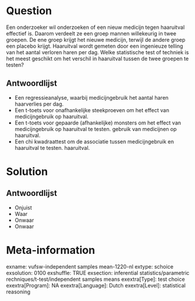 Question
========
Een onderzoeker wil onderzoeken of een nieuw medicijn tegen haaruitval effectief is. Daarom verdeelt ze een groep mannen willekeurig in twee groepen. De ene groep krijgt het nieuwe medicijn, terwijl de andere groep een placebo krijgt. Haaruitval wordt gemeten door een ingenieuze telling van het aantal verloren haren per dag. Welke statistische test of techniek is het meest geschikt om het verschil in haaruitval tussen de twee groepen te testen?

Antwoordlijst
----------
* Een regressieanalyse, waarbij medicijngebruik het aantal haren haarverlies per dag.
* Een t-toets voor onafhankelijke steekproeven om het effect van medicijngebruik op haaruitval.
* Een t-toets voor gepaarde (afhankelijke) monsters om het effect van medicijngebruik op haaruitval te testen. gebruik van medicijnen op haaruitval.
* Een chi kwadraattest om de associatie tussen medicijngebruik en haaruitval te testen. haaruitval.

Solution
========

Antwoordlijst
----------
* Onjuist
* Waar
* Onwaar
* Onwaar

Meta-information
================
exname: vufsw-independent samples mean-1220-nl
extype: schoice
exsolution: 0100
exshuffle: TRUE
exsection: inferential statistics/parametric rechniques/t-test/independent samples means
exextra[Type]: test choice
exextra[Program]: NA
exextra[Language]: Dutch
exextra[Level]: statistical reasoning

